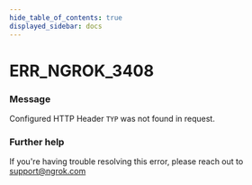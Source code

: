 ```yaml
---
hide_table_of_contents: true
displayed_sidebar: docs
---
```



# ERR_NGROK_3408

### Message
Configured HTTP Header ``TYP`` was not found in request.

<ErrorDetails error='err_ngrok_3408' />


### Further help
If you're having trouble resolving this error, please reach out to [support@ngrok.com](mailto:support@ngrok.com?subject=Help%20with%20ERR_NGROK_3408)

